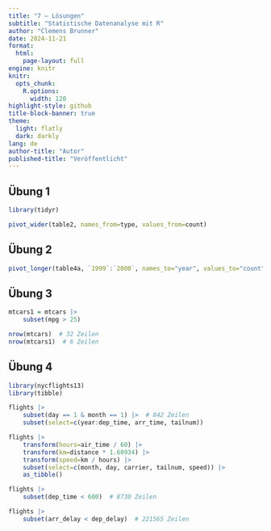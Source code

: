 ```yaml
---
title: "7 – Lösungen"
subtitle: "Statistische Datenanalyse mit R"
author: "Clemens Brunner"
date: 2024-11-21
format:
  html:
    page-layout: full
engine: knitr
knitr:
  opts_chunk: 
    R.options:
      width: 120
highlight-style: github
title-block-banner: true
theme:
  light: flatly
  dark: darkly
lang: de
author-title: "Autor"
published-title: "Veröffentlicht"
---
```


## Übung 1

```r
library(tidyr)

pivot_wider(table2, names_from=type, values_from=count)
```


## Übung 2

```r
pivot_longer(table4a, `1999`:`2000`, names_to="year", values_to="count")
```


## Übung 3

```r
mtcars1 = mtcars |>
    subset(mpg > 25)

nrow(mtcars)  # 32 Zeilen
nrow(mtcars1)  # 6 Zeilen
```


## Übung 4

```r
library(nycflights13)
library(tibble)

flights |>
    subset(day == 1 & month == 1) |>  # 842 Zeilen
    subset(select=c(year:dep_time, arr_time, tailnum))

flights |>
    transform(hours=air_time / 60) |>
    transform(km=distance * 1.60934) |>
    transform(speed=km / hours) |>
    subset(select=c(month, day, carrier, tailnum, speed)) |>
    as_tibble()

flights |>
    subset(dep_time < 600)  # 8730 Zeilen

flights |>
    subset(arr_delay < dep_delay)  # 221565 Zeilen
```
